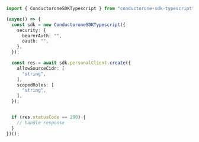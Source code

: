 ```typescript Create.ts
import { ConductoroneSDKTypescript } from "conductorone-sdk-typescript";

(async() => {
  const sdk = new ConductoroneSDKTypescript({
    security: {
      bearerAuth: "",
      oauth: "",
    },
  });

  const res = await sdk.personalClient.create({
    allowSourceCidr: [
      "string",
    ],
    scopedRoles: [
      "string",
    ],
  });


  if (res.statusCode == 200) {
    // handle response
  }
})();
```
